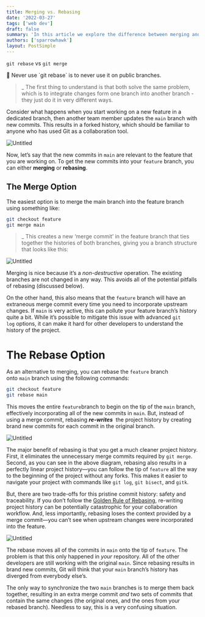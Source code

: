 ```yaml
---
title: Merging vs. Rebasing
date: '2022-03-27'
tags: ['web dev']
draft: false
summary: 'In this article we explore the difference between merging and rebasing.'
authors: ['sparrowhawk']
layout: PostSimple
---
```



`git rebase` vs `git merge`

<aside>
🗽 Never use `git rebase`  is to never use it on public branches.

</aside>

>_ The first thing to understand is that both solve the same problem, which is to integrate changes form one branch into another branch - they just do it in very different ways.

Consider what happens when you start working on a new feature in a dedicated branch, then another team member updates the `main` branch with new commits. This results in a forked history, which should be familiar to anyone who has used Git as a collaboration tool.

![Untitled](/static/images/mergingvsbasing/Untitled.png)

Now, let’s say that the new commits in `main` are relevant to the feature that you are working on. To get the new commits into your `feature` branch, you can either **merging** or **rebasing**.

## The Merge Option

The easiest option is to merge the main branch into the feature branch using something like:

```bash
git checkout feature
git merge main
```

>_ This creates a new ‘merge commit’ in the feature branch that ties together the histories of both branches, giving you a branch structure that looks like this:

![Untitled](/static/images/mergingvsbasing/Untitled1.png)


Merging is nice because it’s a *non-destructive* operation. The existing branches are not changed in any way. This avoids all of the potential pitfalls of rebasing (discussed below).

On the other hand, this also means that the `feature` branch will have an extraneous merge commit every time you need to incorporate upstream changes. If `main` is very active, this can pollute your feature branch’s history quite a bit. While it’s possible to mitigate this issue with advanced `git log` options, it can make it hard for other developers to understand the history of the project.

# The Rebase Option

As an alternative to merging, you can rebase the `feature` branch onto `main` branch using the following commands:

```bash
git checkout feature
git rebase main
```

This moves the entire `feature`branch to begin on the tip of the `main` branch, effectively incorporating all of the new commits in `main`. But, instead of using a merge commit, rebasing ***re-writes***  the project history by creating brand new commits for each commit in the original branch.

![Untitled](/static/images/mergingvsbasing/Untitled2.png)


The major benefit of rebasing is that you get a much cleaner project history. First, it eliminates the unnecessary merge commits required by `git merge`. Second, as you can see in the above diagram, rebasing also results in a perfectly linear project history—you can follow the tip of `feature` all the way to the beginning of the project without any forks. This makes it easier to navigate your project with commands like `git log`, `git bisect`, and `gitk`.

But, there are two trade-offs for this pristine commit history: safety and traceability. If you don’t follow the [Golden Rule of Rebasing](https://www.atlassian.com/git/tutorials/merging-vs-rebasing#the-golden-rule-of-rebasing), re-writing project history can be potentially catastrophic for your collaboration workflow. And, less importantly, rebasing loses the context provided by a merge commit—you can’t see when upstream changes were incorporated into the feature.

![Untitled](/static/images/mergingvsbasing/Untitled3.png)


The rebase moves all of the commits in `main` onto the tip of `feature`. The problem is that this only happened in *your* repository. All of the other developers are still working with the original `main`. Since rebasing results in brand new commits, Git will think that your `main` branch’s history has diverged from everybody else’s.

The only way to synchronize the two `main` branches is to merge them back together, resulting in an extra merge commit *and* two sets of commits that contain the same changes (the original ones, and the ones from your rebased branch). Needless to say, this is a very confusing situation.